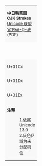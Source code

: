 {| border="1" cellspacing="0" cellpadding="5" class="wikitable" style="border-collapse:collapse;background:#FFFFFF;font-size:large;text-align:center"
| colspan="17" style="background:#F8F8F8;font-size:small"| '''[[中日韩笔画 (Unicode区段)|中日韩笔画]]<br>CJK Strokes'''{{ref label|U31C0_as_of_Unicode_version|1}}{{ref label|U31C0_grey|2}}<br />[http://www.unicode.org/charts/PDF/U31C0.pdf Unicode 联盟官方码-{}-表] (PDF)
|- style="background:#F8F8F8;font-size:small"
| style="width:45pt" | &nbsp; || style="width:20pt"  | 0 || style="width:20pt"  | 1 || style="width:20pt"  | 2 || style="width:20pt"  | 3 || style="width:20pt"  | 4 || style="width:20pt"  | 5 || style="width:20pt"  | 6 || style="width:20pt"  | 7 || style="width:20pt"  | 8 || style="width:20pt"  | 9 || style="width:20pt"  | A || style="width:20pt"  | B || style="width:20pt"  | C || style="width:20pt"  | D || style="width:20pt"  | E || style="width:20pt"  | F
|-
| style="background:#F8F8F8;font-size:small"| U+31Cx
| title="U+31C0: CJK STROKE T" | ㇀
| title="U+31C1: CJK STROKE WG" | ㇁
| title="U+31C2: CJK STROKE XG" | ㇂
| title="U+31C3: CJK STROKE BXG" | ㇃
| title="U+31C4: CJK STROKE SW" | ㇄
| title="U+31C5: CJK STROKE HZZ" | ㇅
| title="U+31C6: CJK STROKE HZG" | ㇆
| title="U+31C7: CJK STROKE HP" | ㇇
| title="U+31C8: CJK STROKE HZWG" | ㇈
| title="U+31C9: CJK STROKE SZWG" | ㇉
| title="U+31CA: CJK STROKE HZT" | ㇊
| title="U+31CB: CJK STROKE HZZP" | ㇋
| title="U+31CC: CJK STROKE HPWG" | ㇌
| title="U+31CD: CJK STROKE HZW" | ㇍
| title="U+31CE: CJK STROKE HZZZ" | ㇎
| title="U+31CF: CJK STROKE N" | ㇏
|-
| style="background:#F8F8F8;font-size:small"| U+31Dx
| title="U+31D0: CJK STROKE H" | ㇐
| title="U+31D1: CJK STROKE S" | ㇑
| title="U+31D2: CJK STROKE P" | ㇒
| title="U+31D3: CJK STROKE SP" | ㇓
| title="U+31D4: CJK STROKE D" | ㇔
| title="U+31D5: CJK STROKE HZ" | ㇕
| title="U+31D6: CJK STROKE HG" | ㇖
| title="U+31D7: CJK STROKE SZ" | ㇗
| title="U+31D8: CJK STROKE SWZ" | ㇘
| title="U+31D9: CJK STROKE ST" | ㇙
| title="U+31DA: CJK STROKE SG" | ㇚
| title="U+31DB: CJK STROKE PD" | ㇛
| title="U+31DC: CJK STROKE PZ" | ㇜
| title="U+31DD: CJK STROKE TN" | ㇝
| title="U+31DE: CJK STROKE SZZ" | ㇞
| title="U+31DF: CJK STROKE SWG" | ㇟
|-
| style="background:#F8F8F8;font-size:small"| U+31Ex
| title="U+31E0: CJK STROKE HXWG" | ㇠
| title="U+31E1: CJK STROKE HZZZG" | ㇡
| title="U+31E2: CJK STROKE PG" | ㇢
| title="U+31E3: CJK STROKE Q" | ㇣
| title="reserved" bgcolor="#CCCCCC" | 
| title="reserved" bgcolor="#CCCCCC" | 
| title="reserved" bgcolor="#CCCCCC" | 
| title="reserved" bgcolor="#CCCCCC" | 
| title="reserved" bgcolor="#CCCCCC" | 
| title="reserved" bgcolor="#CCCCCC" | 
| title="reserved" bgcolor="#CCCCCC" | 
| title="reserved" bgcolor="#CCCCCC" | 
| title="reserved" bgcolor="#CCCCCC" | 
| title="reserved" bgcolor="#CCCCCC" | 
| title="reserved" bgcolor="#CCCCCC" | 
| title="reserved" bgcolor="#CCCCCC" | 
|-
| colspan="17" style="background:#F8F8F8;font-size:small;text-align:left"| '''注釋'''
:1.{{note|U31C0_as_of_Unicode_version}}依据 Unicode 13.0</br>
:2.{{note|U31C0_grey}}灰色区域为未分配码位
|}<noinclude>
{{documentation|content=
<!-- Categories go at the bottom of this page and interwikis go in Wikidata. -->
'''{{tl|Unicode chart CJK Strokes|nolink=yes}}''' 显示 [[Unicode]] 内[[中日韩笔画 (Unicode區段)|中日韩笔画]]区段的码位。

== 使用方式 ==
显示 Unicode 区段：
: {{tlx|Unicode chart CJK Strokes}}

本模板不接受参数。

{{Unicode CJK Unified Ideographs}}

<!-- Categories go here, and interwikis go in Wikidata -->
[[Category:Unicode charts|CJK Strokes]]
[[Category:Unicode模板|中日韩笔画]]
}}
</noinclude>